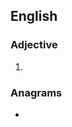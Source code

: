 {{also|soft-boiled|soft boiled}}
==English==

===Adjective===
{{en-adj|-}}

# {{alternative spelling of|en|soft-boiled}}

===Anagrams===
* {{anagrams|en|a=bdefiloost|fieldboots}}